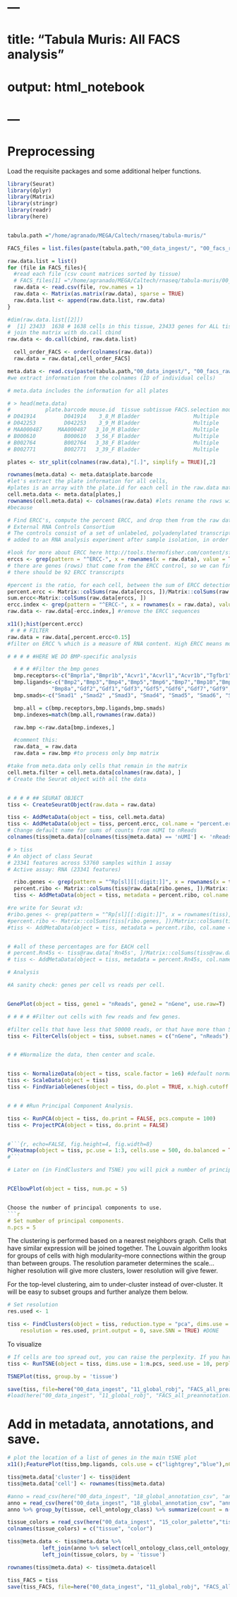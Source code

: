 # ---
# title: "Tabula Muris: All FACS analysis"
# output: html_notebook
# ---

# Preprocessing

Load the requisite packages and some additional helper functions.

```r
library(Seurat)
library(dplyr)
library(Matrix)
library(stringr)
library(readr)
library(here)


tabula.path ="/home/agranado/MEGA/Caltech/rnaseq/tabula-muris/"

FACS_files = list.files(paste(tabula.path,"00_data_ingest/", "00_facs_raw_data/FACS" ,sep=""), full.names = TRUE)

raw.data.list = list()
for (file in FACS_files){
  #read each file (csv count matrices sorted by tissue)
  # FACS_files[1] ="/home/agranado/MEGA/Caltech/rnaseq/tabula-muris/00_data_ingest/00_facs_raw_data/FACS/Aorta-counts.csv"
  raw.data <- read.csv(file, row.names = 1)
  raw.data <- Matrix(as.matrix(raw.data), sparse = TRUE)
  raw.data.list <- append(raw.data.list, raw.data)
}

#dim(raw.data.list[[2]])
#  [1] 23433  1638 # 1638 cells in this tissue, 23433 genes for ALL tissues]
# join the matrix with do.call cbind
raw.data <- do.call(cbind, raw.data.list)

  cell_order_FACS <- order(colnames(raw.data))
  raw.data = raw.data[,cell_order_FACS]

meta.data <- read.csv(paste(tabula.path,"00_data_ingest/", "00_facs_raw_data/metadata_FACS.csv",sep=""))
#we extract information from the colnames (ID of individual cells)

# meta.data includes the information for all plates

# > head(meta.data)
#           plate.barcode mouse.id  tissue subtissue FACS.selection mouse.sex
# D041914         D041914    3_8_M Bladder                 Multiple         M
# D042253         D042253    3_9_M Bladder                 Multiple         M
# MAA000487     MAA000487   3_10_M Bladder                 Multiple         M
# B000610         B000610   3_56_F Bladder                 Multiple         F
# B002764         B002764   3_38_F Bladder                 Multiple         F
# B002771         B002771   3_39_F Bladder                 Multiple         F

plates <- str_split(colnames(raw.data),"[.]", simplify = TRUE)[,2]

rownames(meta.data) <- meta.data$plate.barcode
#let's extract the plate information for all cells,
#plates is an array with the plate.id for each cell in the raw.data matrix
cell.meta.data <- meta.data[plates,]
rownames(cell.meta.data) <- colnames(raw.data) #lets rename the rows with the cell.ID
#because

# Find ERCC's, compute the percent ERCC, and drop them from the raw data.
# External RNA Controls Consortium
# The controls consist of a set of unlabeled, polyadenylated transcripts designed to be
# added to an RNA analysis experiment after sample isolation, in order to measure against defined performance criteria.

#look for more about ERCC here http://tools.thermofisher.com/content/sfs/manuals/cms_086340.pdf
erccs <- grep(pattern = "^ERCC-", x = rownames(x = raw.data), value = TRUE)
# there are genes (rows) that come from the ERCC control, so we can find them and calibrate the quantifitation
# there should be 92 ERCC transcripts

#percent is the ratio, for each cell, between the sum of ERCC detection divided by the total count
percent.ercc <- Matrix::colSums(raw.data[erccs, ])/Matrix::colSums(raw.data)
sum.ercc<-Matrix::colSums(raw.data[erccs, ])
ercc.index <- grep(pattern = "^ERCC-", x = rownames(x = raw.data), value = FALSE)
raw.data <- raw.data[-ercc.index,] #remove the ERCC sequences

x11();hist(percent.ercc)
 # # # FILTER
raw.data = raw.data[,percent.ercc<0.15]
#filter on ERCC % which is a measure of RNA content. High ERCC means most of the sample comes from spike-in sequences

# # # # #HERE WE DO BMP-specific analysis

  # # # #Filter the bmp genes
  bmp.receptors<-c("Bmpr1a","Bmpr1b","Acvr1","Acvrl1","Acvr1b","Tgfbr1","Acvr1c","Acvr2a","Acvr2b","Bmpr2","Tgfbr2")
  bmp.ligands<-c("Bmp2","Bmp3","Bmp4","Bmp5","Bmp6","Bmp7","Bmp10","Bmp15",
              "Bmp8a","Gdf2","Gdf1","Gdf3","Gdf5","Gdf6","Gdf7","Gdf9","Gdf10","Gdf11","Gdf15")
  bmp.smads<-c("Smad1" ,"Smad2" ,"Smad3", "Smad4", "Smad5", "Smad6", "Smad7", "Smad9")

  bmp.all = c(bmp.receptors,bmp.ligands,bmp.smads)
  bmp.indexes=match(bmp.all,rownames(raw.data))

  raw.bmp <-raw.data[bmp.indexes,]

  #comment this:
  raw.data_ = raw.data
  raw.data = raw.bmp #to process only bmp matrix

#take from meta.data only cells that remain in the matrix
cell.meta.filter = cell.meta.data[colnames(raw.data), ]
# Create the Seurat object with all the data


# # # # ## SEURAT OBJECT
tiss <- CreateSeuratObject(raw.data = raw.data)

tiss <- AddMetaData(object = tiss, cell.meta.data)
tiss <- AddMetaData(object = tiss, percent.ercc, col.name = "percent.ercc")
# Change default name for sums of counts from nUMI to nReads
colnames(tiss@meta.data)[colnames(tiss@meta.data) == 'nUMI'] <- 'nReads' # this is not UMI data so Seurat calculates only the number of reads

# > tiss
# An object of class Seurat
# 23341 features across 53760 samples within 1 assay
# Active assay: RNA (23341 features)

  ribo.genes <- grep(pattern = "^Rp[sl][[:digit:]]", x = rownames(x = tiss@data), value = TRUE)
  percent.ribo <- Matrix::colSums(tiss@raw.data[ribo.genes, ])/Matrix::colSums(tiss@raw.data)
  tiss <- AddMetaData(object = tiss, metadata = percent.ribo, col.name = "percent.ribo")

#re write for Seurat v3:
#ribo.genes <- grep(pattern = "^Rp[sl][[:digit:]]", x = rownames(tiss), value = TRUE)
#percent.ribo <- Matrix::colSums(tiss[ribo.genes, ])/Matrix::colSums(tiss)
#tiss <- AddMetaData(object = tiss, metadata = percent.ribo, col.name = "percent.ribo")


# #all of these percentages are for EACH cell
# percent.Rn45s <- tiss@raw.data['Rn45s', ]/Matrix::colSums(tiss@raw.data)
# tiss <- AddMetaData(object = tiss, metadata = percent.Rn45s, col.name = "percent.Rn45s")

# Analysis

#A sanity check: genes per cell vs reads per cell.


GenePlot(object = tiss, gene1 = "nReads", gene2 = "nGene", use.raw=T)

# # # # #Filter out cells with few reads and few genes.

#filter cells that have less that 50000 reads, or that have more than 500 genes with zero reads
tiss <- FilterCells(object = tiss, subset.names = c("nGene", "nReads"), low.thresholds = c(2, 50))


# # #Normalize the data, then center and scale.


tiss <- NormalizeData(object = tiss, scale.factor = 1e6) #default normalization by Seurat
tiss <- ScaleData(object = tiss)
tiss <- FindVariableGenes(object = tiss, do.plot = TRUE, x.high.cutoff = Inf, y.cutoff = 0.5)


# # # #Run Principal Component Analysis.

tiss <- RunPCA(object = tiss, do.print = FALSE, pcs.compute = 100)
tiss <- ProjectPCA(object = tiss, do.print = FALSE)


#```{r, echo=FALSE, fig.height=4, fig.width=8}
PCHeatmap(object = tiss, pc.use = 1:3, cells.use = 500, do.balanced = TRUE, label.columns = FALSE, num.genes = 8)
#```

# Later on (in FindClusters and TSNE) you will pick a number of principal components to use. This has the effect of keeping the major directions of variation in the data and, ideally, supressing noise. There is no correct answer to the number to use, but a decent rule of thumb is to go until the plot plateaus.


PCElbowPlot(object = tiss, num.pc = 5)


Choose the number of principal components to use.
```r
# Set number of principal components.
n.pcs = 5
```

The clustering is performed based on a nearest neighbors graph. Cells that have similar expression will be joined together. The Louvain algorithm looks for groups of cells with high modularity--more connections within the group than between groups. The resolution parameter determines the scale...higher resolution will give more clusters, lower resolution will give fewer.

For the top-level clustering, aim to under-cluster instead of over-cluster. It will be easy to subset groups and further analyze them below.

```r
# Set resolution
res.used <- 1

tiss <- FindClusters(object = tiss, reduction.type = "pca", dims.use = 1:n.pcs,
    resolution = res.used, print.output = 0, save.SNN = TRUE) #DONE
```

To visualize
```r
# If cells are too spread out, you can raise the perplexity. If you have few cells, try a lower perplexity (but never less than 10).
tiss <- RunTSNE(object = tiss, dims.use = 1:n.pcs, seed.use = 10, perplexity=30)
```

```r
TSNEPlot(tiss, group.by = 'tissue')
```

```r
save(tiss, file=here("00_data_ingest", "11_global_robj", "FACS_all_preannotation.Robj"))
#load(here("00_data_ingest", "11_global_robj", "FACS_all_preannotation.Robj"))
```

# Add in metadata, annotations, and save.

```r

# plot the location of a list of genes in the main tSNE plot
x11();FeaturePlot(tiss,bmp.ligands, cols.use = c("lightgrey","blue"),nCol=4  )

tiss@meta.data['cluster'] <- tiss@ident
tiss@meta.data['cell'] <- rownames(tiss@meta.data)
```

```r
#anno = read_csv(here("00_data_ingest", "18_global_annotation_csv", "annotations_FACS.csv"))
anno = read_csv(here("00_data_ingest", "18_global_annotation_csv", "annotations_facs.csv"))
anno %>% group_by(tissue, cell_ontology_class) %>% summarize(count = n())
```

```r
tissue_colors = read_csv(here("00_data_ingest", "15_color_palette","tissue_colors.csv"))
colnames(tissue_colors) = c("tissue", "color")
```


```r
tiss@meta.data <- tiss@meta.data %>%
		   left_join(anno %>% select(cell_ontology_class,cell_ontology_id,free_annotation, cell), by = 'cell') %>%
		   left_join(tissue_colors, by = 'tissue')

rownames(tiss@meta.data) <- tiss@meta.data$cell
```

```r
tiss_FACS = tiss
save(tiss_FACS, file=here("00_data_ingest", "11_global_robj", "FACS_all.Robj"))
```
